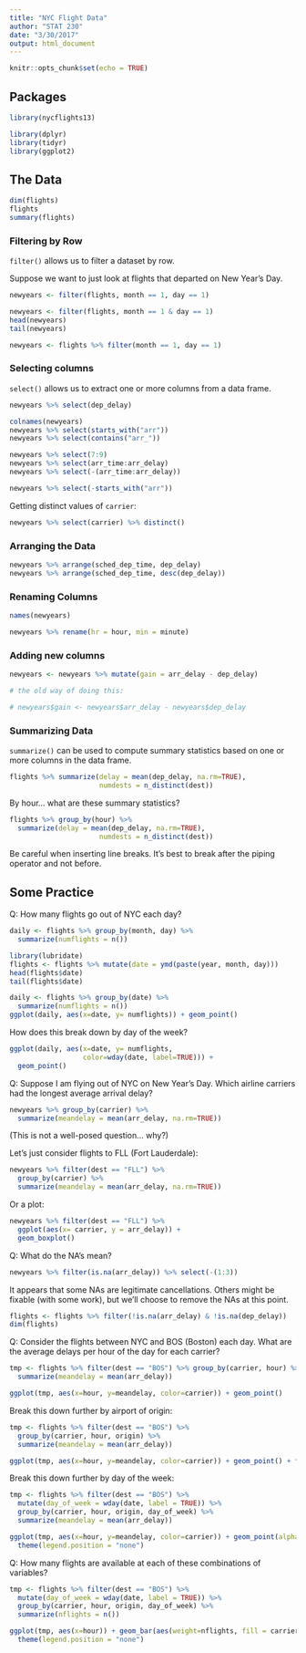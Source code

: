 ```yaml
---
title: "NYC Flight Data"
author: "STAT 230"
date: "3/30/2017"
output: html_document
---
```


```r
knitr::opts_chunk$set(echo = TRUE)
```

## Packages

```r
library(nycflights13)

library(dplyr)
library(tidyr)
library(ggplot2)
```

## The Data

```r
dim(flights)
flights
summary(flights)
```

### Filtering by Row

`filter()` allows us to filter a dataset by row.

Suppose we want to just look at flights that departed on New Year's Day.

```r
newyears <- filter(flights, month == 1, day == 1)

newyears <- filter(flights, month == 1 & day == 1)
head(newyears)
tail(newyears)

newyears <- flights %>% filter(month == 1, day == 1)
```


### Selecting columns

`select()` allows us to extract one or more columns from a data frame.

```r
newyears %>% select(dep_delay)

colnames(newyears)
newyears %>% select(starts_with("arr"))
newyears %>% select(contains("arr_"))

newyears %>% select(7:9)
newyears %>% select(arr_time:arr_delay)
newyears %>% select(-(arr_time:arr_delay))

newyears %>% select(-starts_with("arr"))
```

Getting distinct values of `carrier`:

```r
newyears %>% select(carrier) %>% distinct()
```


### Arranging the Data

```r
newyears %>% arrange(sched_dep_time, dep_delay)
newyears %>% arrange(sched_dep_time, desc(dep_delay))

```




### Renaming Columns


```r
names(newyears)

newyears %>% rename(hr = hour, min = minute)
```



### Adding new columns

```r
newyears <- newyears %>% mutate(gain = arr_delay - dep_delay)

# the old way of doing this:

# newyears$gain <- newyears$arr_delay - newyears$dep_delay
```


### Summarizing Data

`summarize()` can be used to compute summary statistics based on one or more columns in the data frame.

```r
flights %>% summarize(delay = mean(dep_delay, na.rm=TRUE),
                      numdests = n_distinct(dest))
```

By hour... what are these summary statistics?

```r
flights %>% group_by(hour) %>% 
  summarize(delay = mean(dep_delay, na.rm=TRUE),
                      numdests = n_distinct(dest))
```

Be careful when inserting line breaks. It's best to break after the piping operator and not before.

## Some Practice

Q: How many flights go out of NYC each day?


```r
daily <- flights %>% group_by(month, day) %>% 
  summarize(numflights = n())

library(lubridate)
flights <- flights %>% mutate(date = ymd(paste(year, month, day)))
head(flights$date)
tail(flights$date)

daily <- flights %>% group_by(date) %>% 
  summarize(numflights = n())
ggplot(daily, aes(x=date, y= numflights)) + geom_point()
```



How does this break down by day of the week?

```r
ggplot(daily, aes(x=date, y= numflights, 
                  color=wday(date, label=TRUE))) +
  geom_point()

```



Q: Suppose I am flying out of NYC on New Year's Day. Which airline carriers had the longest average arrival delay?

```r
newyears %>% group_by(carrier) %>% 
  summarize(meandelay = mean(arr_delay, na.rm=TRUE))
```






(This is not a well-posed question... why?)

Let's just consider flights to FLL (Fort Lauderdale):

```r
newyears %>% filter(dest == "FLL") %>% 
  group_by(carrier) %>% 
  summarize(meandelay = mean(arr_delay, na.rm=TRUE))
```

Or a plot:

```r
newyears %>% filter(dest == "FLL") %>%
  ggplot(aes(x= carrier, y = arr_delay)) +
  geom_boxplot()
```




Q: What do the NA's mean?

```r
newyears %>% filter(is.na(arr_delay)) %>% select(-(1:3))
```

It appears that some NAs are legitimate cancellations. Others might be fixable (with some work), but we'll choose to remove the NAs at this point.

```r
flights <- flights %>% filter(!is.na(arr_delay) & !is.na(dep_delay))
dim(flights)
```






Q: Consider the flights between NYC and BOS (Boston) each day. What are the average delays per hour of the day for each carrier?

```r
tmp <- flights %>% filter(dest == "BOS") %>% group_by(carrier, hour) %>%
  summarize(meandelay = mean(arr_delay))

ggplot(tmp, aes(x=hour, y=meandelay, color=carrier)) + geom_point()
```

Break this down further by airport of origin:

```r
tmp <- flights %>% filter(dest == "BOS") %>% 
  group_by(carrier, hour, origin) %>%
  summarize(meandelay = mean(arr_delay))

ggplot(tmp, aes(x=hour, y=meandelay, color=carrier)) + geom_point() + facet_wrap(~origin)
```


Break this down further by day of the week:

```r
tmp <- flights %>% filter(dest == "BOS") %>% 
  mutate(day_of_week = wday(date, label = TRUE)) %>%
  group_by(carrier, hour, origin, day_of_week) %>%
  summarize(meandelay = mean(arr_delay))

ggplot(tmp, aes(x=hour, y=meandelay, color=carrier)) + geom_point(alpha=0.5) + facet_grid(origin ~ day_of_week) +
  theme(legend.position = "none")
```


Q: How many flights are available at each of these combinations of variables?

```r
tmp <- flights %>% filter(dest == "BOS") %>% 
  mutate(day_of_week = wday(date, label = TRUE)) %>%
  group_by(carrier, hour, origin, day_of_week) %>%
  summarize(nflights = n())

ggplot(tmp, aes(x=hour)) + geom_bar(aes(weight=nflights, fill = carrier)) + facet_grid(origin ~ day_of_week) +
  theme(legend.position = "none")
```
